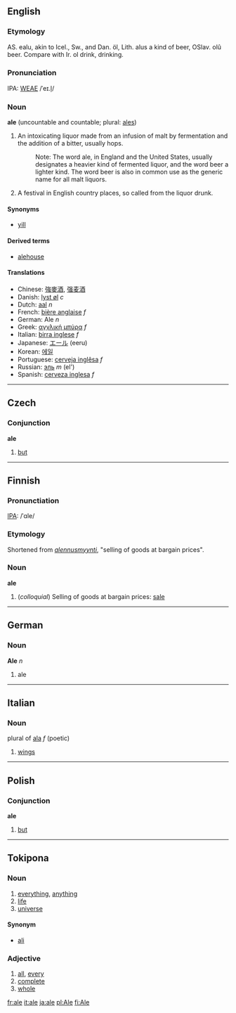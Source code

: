 ==English==
===Etymology===
AS. ealu, akin to Icel., Sw., and Dan. öl, Lith. alus a kind of beer, OSlav. olû beer. Compare with Ir. ol drink, drinking.

===Pronunciation===
IPA: [[WEAE]] /ˈeɪ.l̩/

===Noun===
'''ale''' (uncountable and countable; plural: [[ales]])

# An intoxicating liquor made from an infusion of malt by fermentation and the addition of a bitter, usually hops.
#:    Note: The word ale, in England and the United States, usually designates a heavier kind of fermented liquor, and the word beer a lighter kind. The word beer is also in common use as the generic name for all malt liquors.
# A festival in English country places, so called from the liquor drunk.
<!-- material copied from Webster's Revised Unabridged Dictionary (1913) -->

====Synonyms====
*[[yill]]

====Derived terms====
*[[alehouse]]

====Translations====
*Chinese: [[強麥酒]], [[强麦酒]]
*Danish: [[lyst øl]] ''c''
*Dutch: [[aal]] ''n''
*French: [[bière anglaise]] ''f''
*German: Ale ''n''
*Greek: [[αγγλική μπύρα]] ''f''
*Italian: [[birra inglese]] ''f''
*Japanese: [[エール]] (eeru)
*Korean: [[에일]]
*Portuguese: [[cerveja inglêsa]] ''f''
*Russian: [[эль]] ''m'' (el')
*Spanish: [[cerveza inglesa]] ''f''

----

==Czech==
===Conjunction===
'''ale'''

#[[but]]

----

==Finnish==
===Pronunctiation===
[[w:IPA|IPA]]: /ˈ&#x0251;le/

===Etymology===
Shortened from ''[[alennusmyynti]]'', "selling of goods at bargain prices".

===Noun===
'''ale'''

# (''colloquial'') Selling of goods at bargain prices: [[sale]]

----

==German==
===Noun===
'''Ale''' ''n''

# ale

----

==Italian==
===Noun===
plural of [[ala#Italian|ala]] ''f'' (poetic)

# [[wings]]

----

==Polish==
===Conjunction===
'''ale'''

# [[but]]
----
==Tokipona==
===Noun===
#[[everything]], [[anything]]
#[[life]]
#[[universe]]

====Synonym====
*[[ali]]

===Adjective===
# [[all]], [[every]]
# [[complete]]
# [[whole]]

[[fr:ale]]
[[it:ale]]
[[ja:ale]]
[[pl:Ale]]
[[fi:Ale]]